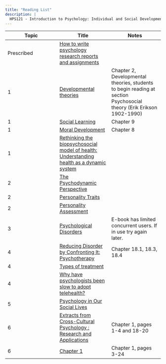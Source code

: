 ```yaml
---
title: "Reading List"
description: |
  HPS121 - Introduction to Psychology: Individual and Social Development
---
```


| Topic	| Title	| Notes |
|-------|-------|-------|
| Prescribed | [How to write psychology research reports and assignments](http://resourcelists.lib.deakin.edu.au/items/345bc52c-6b11-4870-bdb1-7740b0b47899.html) | |
| 1 | [Developmental theories](http://resourcelists.lib.deakin.edu.au/items/923FD1C1-4404-8499-1872-86AC50639B25.html) | Chapter 2, Developmental theories, students to begin reading at section Psychosocial theory (Erik Erikson 1902-1990) |
| 1 |	[Social Learning](http://resourcelists.lib.deakin.edu.au/items/BCEFCCDA-EACE-DC00-3C0B-922C6A37D6B7.html)	| Chapter 9 |
| 1 |	[Moral Development](http://resourcelists.lib.deakin.edu.au/items/96B76F94-AFA0-9BFD-9505-2C1CC702B3DD.html)	| Chapter 8 |
| 1 |	[Rethinking the biopsychosocial model of health: Understanding health as a dynamic system](http://resourcelists.lib.deakin.edu.au/items/BB23A9F1-54C7-2CFD-1A12-3922D5DA472F.html)	| |
| 2 |	[The Psychodynamic Perspective](http://resourcelists.lib.deakin.edu.au/items/02527699-29E0-2C09-49DA-02156516E0EF.html)	| |
| 2 |	[Personality Traits](http://resourcelists.lib.deakin.edu.au/items/3080D220-42BA-A302-A853-639598E7B1EF.html) | |
| 2 |	[Personality Assessment](http://resourcelists.lib.deakin.edu.au/items/4A20C70D-AE02-902A-BC99-DDB0A441A0F4.html) | |
| 3 |	[Psychological Disorders](http://resourcelists.lib.deakin.edu.au/items/BC26A909-50BE-4007-96D8-0ECF784ADD0D.html)	| E-book has limited concurrent users. If in use try again later. |
| 4 |	[Reducing Disorder by Confronting It: Psychotherapy](http://resourcelists.lib.deakin.edu.au/items/50E6D5D6-BEEA-99D0-343B-C2726E4F87D6.html) |	Chapter 18.1, 18.3, 18.4 |
| 4 |	[Types of treatment](http://resourcelists.lib.deakin.edu.au/items/4167A3DB-DE92-F44C-23E4-0173AE806644.html)	| |
| 4 |	[Why have psychologists been slow to adopt telehealth?](http://resourcelists.lib.deakin.edu.au/items/fbb333cb-29ba-4b9b-8c9c-63810007de2b.html)	| |
| 5 |	[Psychology in Our Social Lives](http://resourcelists.lib.deakin.edu.au/items/C955C9D0-CB8B-84C3-6F21-D76674DA0891.html)	| |
| 6 |	[Extracts from Cross-Cultural Psychology : Research and Applications](http://resourcelists.lib.deakin.edu.au/items/6B4BDD48-FBE7-4EAB-0F7F-70FAB4341E50.html)	| Chapter 1, pages 1-4 and 18-20 |
| 6 |	[Chapter 1](http://resourcelists.lib.deakin.edu.au/items/528877F0-0986-E94F-3477-6C1AC8D8D166.html)	| Chapter 1, pages 3-24 |